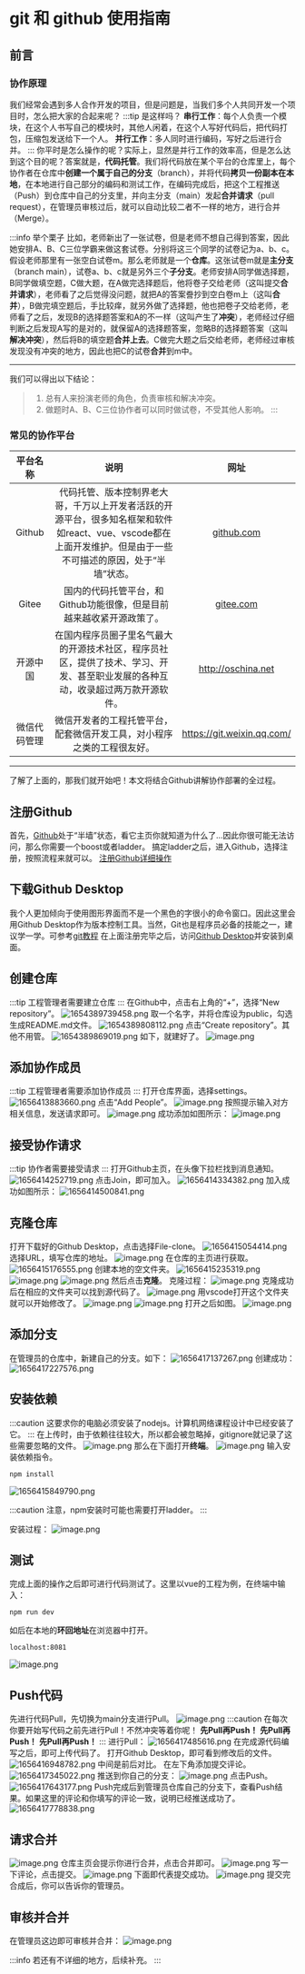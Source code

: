 # git 和 github 使用指南

## 前言

### 协作原理

我们经常会遇到多人合作开发的项目，但是问题是，当我们多个人共同开发一个项目时，怎么把大家的合起来呢？
:::tip 是这样吗？
**串行工作**：每个人负责一个模块，在这个人书写自己的模块时，其他人闲着，在这个人写好代码后，把代码打包，压缩包发送给下一个人。
**并行工作**：多人同时进行编码，写好之后进行合并。
:::
你平时是怎么操作的呢？实际上，显然是并行工作的效率高，但是怎么达到这个目的呢？答案就是，**代码托管**。我们将代码放在某个平台的仓库里上，每个协作者在仓库中**创建一个属于自己的分支**（branch），并将代码**拷贝一份副本在本地**，在本地进行自己部分的编码和测试工作，在编码完成后，把这个工程推送（Push）到仓库中自己的分支里，并向主分支（main）发起**合并请求**（pull request），在管理员审核过后，就可以自动比较二者不一样的地方，进行合并（Merge）。

:::info 举个栗子
比如，老师新出了一张试卷，但是老师不想自己得到答案，因此她安排A、B、C三位学霸来做这套试卷。分别将这三个同学的试卷记为a、b、c。假设老师那里有一张空白试卷m。那么老师就是一个**仓库**。这张试卷m就是**主分支**（branch main），试卷a、b、c就是另外三个**子分支**。老师安排A同学做选择题，B同学做填空题，C做大题，在A做完选择题后，他将卷子交给老师（这叫提交**合并请求**），老师看了之后觉得没问题，就把A的答案誊抄到空白卷m上（这叫**合并**），B做完填空题后，手比较痒，就另外做了选择题，他也把卷子交给老师，老师看了之后，发现B的选择题答案和A的不一样（这叫产生了**冲突**），老师经过仔细判断之后发现A写的是对的，就保留A的选择题答案，忽略B的选择题答案（这叫**解决冲突**），然后将B的填空题**合并上去**。C做完大题之后交给老师，老师经过审核发现没有冲突的地方，因此也把C的试卷**合并**到m中。
***
我们可以得出以下结论：

>1. 总有人来扮演老师的角色，负责审核和解决冲突。
>2. 做题时A、B、C三位协作者可以同时做试卷，不受其他人影响。
:::

### 常见的协作平台

平台名称 | 说明 | 网址
:--: | :--: | :--:
Github | 代码托管、版本控制界老大哥，千万以上开发者活跃的开源平台，很多知名框架和软件如react、vue、vscode都在上面开发维护。但是由于一些不可描述的原因，处于“半墙”状态。 | [github.com](https://github.com)
Gitee | 国内的代码托管平台，和Github功能很像，但是目前越来越收紧开源政策了。 | [gitee.com](https://gitee.com)
开源中国 | 在国内程序员圈子里名气最大的开源技术社区，程序员社区，提供了技术、学习、开发、甚至职业发展的各种互动，收录超过两万款开源软件。 | <http://oschina.net>
微信代码管理 | 微信开发者的工程托管平台，配套微信开发工具，对小程序之类的工程很友好。 | <https://git.weixin.qq.com/>

***
了解了上面的，那我们就开始吧！本文将结合Github讲解协作部署的全过程。

## 注册Github

首先，[Github](https://github.com)处于“半墙”状态，看它主页你就知道为什么了...因此你很可能无法访问，那么你需要一个boost或者ladder。
搞定ladder之后，进入Github，选择注册，按照流程来就可以。
[注册Github详细操作](https://blog.csdn.net/m0_59188912/article/details/124912340?ops_request_misc=%257B%2522request%255Fid%2522%253A%2522165641220616780357277503%2522%252C%2522scm%2522%253A%252220140713.130102334.pc%255Fall.%2522%257D&request_id=165641220616780357277503&biz_id=0&utm_medium=distribute.pc_search_result.none-task-blog-2~all~first_rank_ecpm_v1~times_rank-1-124912340-null-null.142^v24^huaweicloudv2,157^v15^new_3&utm_term=%E6%B3%A8%E5%86%8Cgithub&spm=1018.2226.3001.4187)

## 下载Github Desktop

我个人更加倾向于使用图形界面而不是一个黑色的字很小的命令窗口。因此这里会用Github Desktop作为版本控制工具。当然，Git也是程序员必备的技能之一，建议学一学。可参考[git教程](https://zhuanlan.zhihu.com/p/30044692)
在上面注册完毕之后，访问[Github Desktop](https://desktop.github.com/)并安装到桌面。

## 创建仓库

:::tip
工程管理者需要建立仓库
:::
在Github中，点击右上角的“+”，选择“New repository”。
![1654389739458.png](https://jetzihan-img.oss-cn-beijing.aliyuncs.com/blog/img/006SHRs9gy1h2x2pbb2wgj31ha0o44f4.jpg)
取一个名字，并将仓库设为public，勾选生成README.md文件。
![1654389808112.png](https://jetzihan-img.oss-cn-beijing.aliyuncs.com/blog/img/006SHRs9gy1h2x2qgjiohj31b00oxakn.jpg)
点击“Create repository”。其他不用管。
![1654389869019.png](https://jetzihan-img.oss-cn-beijing.aliyuncs.com/blog/img/006SHRs9gy1h2x2riszgnj311g0l6tg2.jpg)
如下，就建好了。
![image.png](https://jetzihan-img.oss-cn-beijing.aliyuncs.com/blog/img/006SHRs9gy1h2x2s7afw3j31h30nf7e8.jpg)

## 添加协作成员

:::tip
工程管理者需要添加协作成员
:::
打开仓库界面，选择settings。
![1656413883660.png](https://jetzihan-img.oss-cn-beijing.aliyuncs.com/blog/img/006SHRs9gy1h3o5r4mnpbj31hc0pg15y.jpg)
点击“Add People”。
![image.png](https://jetzihan-img.oss-cn-beijing.aliyuncs.com/blog/img/006SHRs9gy1h3o5ryb8drj31dl0p0tir.jpg)
按照提示输入对方相关信息，发送请求即可。
![image.png](https://jetzihan-img.oss-cn-beijing.aliyuncs.com/blog/img/006SHRs9gy1h3o5t3mcu8j30jx0cvgnt.jpg)
成功添加如图所示：
![image.png](https://jetzihan-img.oss-cn-beijing.aliyuncs.com/blog/img/006SHRs9gy1h3o5tkkkiaj31900oitga.jpg)

## 接受协作请求

:::tip
协作者需要接受请求
:::
打开Github主页，在头像下拉栏找到消息通知。
![1656414252719.png](https://jetzihan-img.oss-cn-beijing.aliyuncs.com/blog/img/006SHRs9gy1h3o5xt7yjtj31g90nzdyj.jpg)
点击Join，即可加入。
![1656414334382.png](https://jetzihan-img.oss-cn-beijing.aliyuncs.com/blog/img/006SHRs9gy1h3o5yskxybj31h90lzdoa.jpg)
加入成功如图所示：
![1656414500841.png](https://jetzihan-img.oss-cn-beijing.aliyuncs.com/blog/img/006SHRs9gy1h3o61vovhgj31hc0m0dr7.jpg)

## 克隆仓库

打开下载好的Github Desktop，点击选择File-clone。
![1656415054414.png](https://jetzihan-img.oss-cn-beijing.aliyuncs.com/blog/img/006SHRs9gy1h3o6bbrozrj31ha0ri48v.jpg)
选择URL，填写仓库的地址。
![image.png](https://jetzihan-img.oss-cn-beijing.aliyuncs.com/blog/img/006SHRs9gy1h3o6cev5eij30za0j5n2j.jpg)
在仓库的主页进行获取。
![1656415176555.png](https://jetzihan-img.oss-cn-beijing.aliyuncs.com/blog/img/006SHRs9gy1h3o6dluw1wj31a40m5ang.jpg)
创建本地的空文件夹。
![1656415235319.png](https://jetzihan-img.oss-cn-beijing.aliyuncs.com/blog/img/006SHRs9gy1h3o6eiq4fwj317p0mrtff.jpg)
![image.png](https://jetzihan-img.oss-cn-beijing.aliyuncs.com/blog/img/006SHRs9gy1h3o6f81p3fj30zd0iqjwl.jpg)
![image.png](https://jetzihan-img.oss-cn-beijing.aliyuncs.com/blog/img/006SHRs9gy1h3o6fpeic0j30uy0ibq8c.jpg)
然后点击**克隆**。
克隆过程：
![image.png](https://jetzihan-img.oss-cn-beijing.aliyuncs.com/blog/img/006SHRs9gy1h3o6gf6znij31hc0hpgoi.jpg)
克隆成功后在相应的文件夹可以找到源代码了。
![image.png](https://jetzihan-img.oss-cn-beijing.aliyuncs.com/blog/img/006SHRs9gy1h3o6hvd4khj30ux0bwjvs.jpg)
用vscode打开这个文件夹就可以开始修改了。
![image.png](https://jetzihan-img.oss-cn-beijing.aliyuncs.com/blog/img/006SHRs9gy1h3o6j3j9lbj30so0f477i.jpg)
![image.png](https://jetzihan-img.oss-cn-beijing.aliyuncs.com/blog/img/006SHRs9gy1h3o6jmad4yj310b0mnn2e.jpg)
打开之后如图。
![image.png](https://jetzihan-img.oss-cn-beijing.aliyuncs.com/blog/img/006SHRs9gy1h3o6k4chplj30tu0isdjk.jpg)

## 添加分支

在管理员的仓库中，新建自己的分支。如下：
![1656417137267.png](https://jetzihan-img.oss-cn-beijing.aliyuncs.com/blog/img/006SHRs9gy1h3o7bergvjj30qa0kmagm.jpg)
创建成功：
![1656417227576.png](https://jetzihan-img.oss-cn-beijing.aliyuncs.com/blog/img/006SHRs9gy1h3o7d5mw2jj314d0je7d6.jpg)

## 安装依赖

:::caution
这要求你的电脑必须安装了nodejs。计算机网络课程设计中已经安装了它。
:::
在上传时，由于依赖往往较大，所以都会被忽略掉，gitignore就记录了这些需要忽略的文件。
![image.png](https://jetzihan-img.oss-cn-beijing.aliyuncs.com/blog/img/006SHRs9gy1h3o6l917vvj31860q711m.jpg)
那么在下面打开**终端**。
![image.png](https://jetzihan-img.oss-cn-beijing.aliyuncs.com/blog/img/006SHRs9gy1h3o6mmvnwuj31fq0rq4qp.jpg)
输入安装依赖指令。

``` npm
npm install
```

![1656415849790.png](https://jetzihan-img.oss-cn-beijing.aliyuncs.com/blog/img/006SHRs9gy1h3o6p2jfgrj30og08gab3.jpg)

:::caution
注意，npm安装时可能也需要打开ladder。
:::

安装过程：
![image.png](https://jetzihan-img.oss-cn-beijing.aliyuncs.com/blog/img/006SHRs9gy1h3o6wg2ocuj30ly06zwfn.jpg)

## 测试

完成上面的操作之后即可进行代码测试了。这里以vue的工程为例，在终端中输入：

``` npm
npm run dev
```

如后在本地的**环回地址**在浏览器中打开。

``` npm
localhost:8081
```

![image.png](https://jetzihan-img.oss-cn-beijing.aliyuncs.com/blog/img/006SHRs9gy1h3o736thiwj314i0ktwkp.jpg)

## Push代码

先进行代码Pull，先切换为main分支进行Pull。
![image.png](https://jetzihan-img.oss-cn-beijing.aliyuncs.com/blog/img/006SHRs9gy1h3o7ilymv5j30zs0lp7a5.jpg)
:::caution
在每次你要开始写代码之前先进行Pull！不然冲突等着你呢！
**先Pull再Push！**
**先Pull再Push！**
**先Pull再Push！**
:::
进行Pull：
![1656417485616.png](https://jetzihan-img.oss-cn-beijing.aliyuncs.com/blog/img/006SHRs9gy1h3o7hkyeyej31hb0q7163.jpg)
在完成源代码编写之后，即可上传代码了。
打开Github Desktop，即可看到修改后的文件。
![1656416948782.png](https://jetzihan-img.oss-cn-beijing.aliyuncs.com/blog/img/006SHRs9gy1h3o7852oyyj31hc0s6na1.jpg)
中间是前后对比。
在左下角添加提交评论。
![1656417345022.png](https://jetzihan-img.oss-cn-beijing.aliyuncs.com/blog/img/006SHRs9gy1h3o7f0xb2fj31e10qp4bu.jpg)
推送到你自己的分支：
![image.png](https://jetzihan-img.oss-cn-beijing.aliyuncs.com/blog/img/006SHRs9gy1h3o7jetlh6j30mt0fr0vv.jpg)
点击Push。
![1656417643177.png](https://jetzihan-img.oss-cn-beijing.aliyuncs.com/blog/img/006SHRs9gy1h3o7k8w5ldj31cd0o9tj2.jpg)
Push完成后到管理员仓库自己的分支下，查看Push结果。如果这里的评论和你填写的评论一致，说明已经推送成功了。
![1656417778838.png](https://jetzihan-img.oss-cn-beijing.aliyuncs.com/blog/img/006SHRs9gy1h3o7mlacslj31510oz4a0.jpg)

## 请求合并

![image.png](https://jetzihan-img.oss-cn-beijing.aliyuncs.com/blog/img/006SHRs9gy1h3o7orky1ij31gy0mgk3m.jpg)
仓库主页会提示你进行合并，点击合并即可。
![image.png](https://jetzihan-img.oss-cn-beijing.aliyuncs.com/blog/img/006SHRs9gy1h3o7qf9ro3j30yi0dkq9e.jpg)
写一下评论，点击提交。
![image.png](https://jetzihan-img.oss-cn-beijing.aliyuncs.com/blog/img/006SHRs9gy1h3o7per1iaj31gj0ml47h.jpg)
下面即代表提交成功。
![image.png](https://jetzihan-img.oss-cn-beijing.aliyuncs.com/blog/img/006SHRs9gy1h3o7rimdgij314j0f67au.jpg)
提交完合成后，你可以告诉你的管理员。

## 审核并合并

在管理员这边即可审核并合并：
![image.png](https://jetzihan-img.oss-cn-beijing.aliyuncs.com/blog/img/006SHRs9gy1h3o7t1jmazj31hc0p7dtv.jpg)

:::info
若还有不详细的地方，后续补充。
:::

